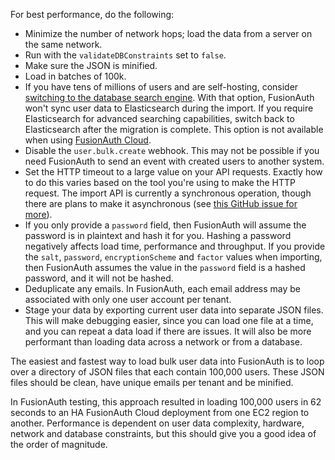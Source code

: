 
For best performance, do the following:

* Minimize the number of network hops; load the data from a server on the same network.
* Run with the `validateDBConstraints` set to `false`.
* Make sure the JSON is minified.
* Load in batches of 100k.
* If you have tens of millions of users and are self-hosting, consider [switching to the database search engine](/docs/lifecycle/manage-users/search/switch-search-engines). With that option, FusionAuth won't sync user data to Elasticsearch during the import. If you require Elasticsearch for advanced searching capabilities, switch back to Elasticsearch after the migration is complete. This option is not available when using [FusionAuth Cloud](/docs/get-started/run-in-the-cloud/cloud).
* Disable the `user.bulk.create` webhook. This may not be possible if you need FusionAuth to send an event with created users to another system.
* Set the HTTP timeout to a large value on your API requests. Exactly how to do this varies based on the tool you're using to make the HTTP request. The import API is currently a synchronous operation, though there are plans to make it asynchronous (see [this GitHub issue for more](https://github.com/FusionAuth/fusionauth-issues/issues/944)).
* If you only provide a `password` field, then FusionAuth will assume the password is in plaintext and hash it for you. Hashing a password negatively affects load time, performance and throughput. If you provide the `salt`, `password`, `encryptionScheme` and `factor` values when importing, then FusionAuth assumes the value in the `password` field is a hashed password, and it will not be hashed.
* Deduplicate any emails. In FusionAuth, each email address may be associated with only one user account per tenant.
* Stage your data by exporting current user data into separate JSON files. This will make debugging easier, since you can load one file at a time, and you can repeat a data load if there are issues. It will also be more performant than loading data across a network or from a database.

<Aside type="note">
The easiest and fastest way to load bulk user data into FusionAuth is to loop over a directory of JSON files that each contain 100,000 users. These JSON files should be clean, have unique emails per tenant and be minified.

In FusionAuth testing, this approach resulted in loading 100,000 users in 62 seconds to an HA FusionAuth Cloud deployment from one EC2 region to another. Performance is dependent on user data complexity, hardware, network and database constraints, but this should give you a good idea of the order of magnitude.
</Aside>
